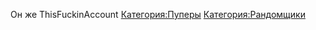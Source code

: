 {{Инфобокс для пуперов
|title2=MrDeadlyPunch
|другие_ники= ThisFuckinAccount
MrRestoredPunch
|image3=[[Файл:Photo_(1).jpg|thumb]]
|caption3=
|сферы_творчества=RYTP
|год_начала=
|image4=
|caption4=
|имя_фамилия=
|дата_рождения=
|место_проживания=
|ссылки=[https://www.youtube.com/channel/UCuLMmanRTE0QgPX-URjdbPQ канал]
[https://www.youtube.com/user/ThisFuckinAccount/feed второй канал] 
}}
Он же ThisFuckinAccount
[[Категория:Пуперы]]
[[Категория:Рандомщики]]